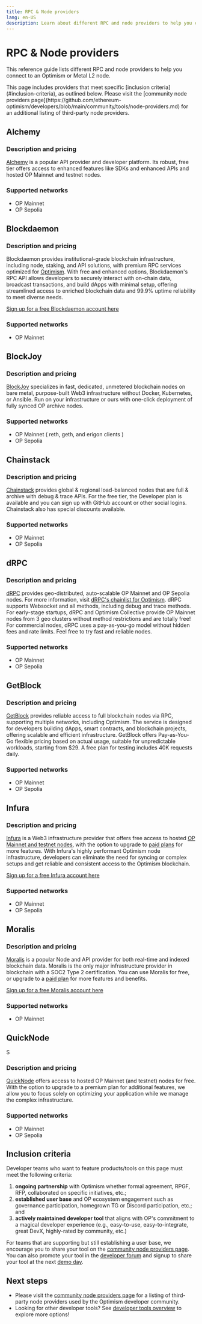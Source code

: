 ```yaml
---
title: RPC & Node providers
lang: en-US
description: Learn about different RPC and node providers to help you connect to an Optimism or Metal L2 node.
---
```



# RPC & Node providers

This reference guide lists different RPC and node providers to help you connect to an Optimism or Metal L2 node.

<Callout type="default">
  This page includes providers that meet specific [inclusion criteria](#inclusion-criteria), as outlined below. Please visit the [community node providers page](https://github.com/ethereum-optimism/developers/blob/main/community/tools/node-providers.md) for an additional listing of third-party node providers.
</Callout>


## Alchemy

### Description and pricing

[Alchemy](https://docs.alchemy.com/reference/optimism-api-quickstart/?a=818c11a8da) is a popular API provider and developer platform. Its robust, free tier offers access to enhanced features like SDKs and enhanced APIs and hosted OP Mainnet and testnet nodes.

### Supported networks

*   OP Mainnet
*   OP Sepolia

## Blockdaemon

### Description and pricing

Blockdaemon provides institutional-grade blockchain infrastructure, including node, staking, and API solutions, with premium RPC services optimized for [Optimism](https://docs.blockdaemon.com/reference/how-to-access-optimism-api). With free and enhanced options, Blockdaemon's RPC API allows developers to securely interact with on-chain data, broadcast transactions, and build dApps with minimal setup, offering streamlined access to enriched blockchain data and 99.9% uptime reliability to meet diverse needs.

[Sign up for a free Blockdaemon account here](https://app.blockdaemon.com/signin/register)

### Supported networks

*   OP Mainnet

## BlockJoy

### Description and pricing

[BlockJoy](https://blockjoy.com) specializes in fast, dedicated, unmetered blockchain nodes on bare metal, purpose-built Web3 infrastructure without Docker, Kubernetes, or Ansible. Run on your infrastructure or ours with one-click deployment of fully synced OP archive nodes.

### Supported networks

*   OP Mainnet ( reth, geth, and erigon clients )
*   OP Sepolia

## Chainstack

### Description and pricing

[Chainstack](https://chainstack.com/build-better-with-optimism/) provides global & regional load-balanced nodes that are full & archive with debug & trace APIs. For the free tier, the Developer plan is available and you can sign up with GitHub account or other social logins. Chainstack also has special discounts available.

### Supported networks

*   OP Mainnet
*   OP Sepolia

## dRPC

### Description and pricing

[dRPC](https://drpc.org) provides geo-distributed, auto-scalable OP Mainnet and OP Sepolia nodes. For more information, visit [dRPC's chainlist for Optimism](https://drpc.org/chainlist/optimism). dRPC supports Websocket and all methods, including debug and trace methods.
For early-stage startups, dRPC and Optimism Collective provide OP Mainnet nodes from 3 geo clusters without method restrictions and are totally free!
For commercial nodes, dRPC uses a pay-as-you-go model without hidden fees and rate limits. Feel free to try fast and reliable nodes.

### Supported networks

*   OP Mainnet
*   OP Sepolia

## GetBlock

### Description and pricing

[GetBlock](https://getblock.io/nodes/op/?utm_source=op-docs&utm_medium=partner-docs) provides reliable access to full blockchain nodes via RPC, supporting multiple networks, including Optimism. The service is designed for developers building dApps, smart contracts, and blockchain projects, offering scalable and efficient infrastructure.
GetBlock offers Pay-as-You-Go flexible pricing based on actual usage, suitable for unpredictable workloads, starting from $29. A free plan for testing includes 40K requests daily.

### Supported networks

*   OP Mainnet
*   OP Sepolia

## Infura

### Description and pricing

[Infura](https://infura.io) is a Web3 infrastructure provider that offers free access to hosted [OP Mainnet and testnet nodes](https://docs.infura.io/infura/networks/optimism), with the option to upgrade to [paid plans](https://www.infura.io/pricing) for more features. With Infura's highly performant Optimism node infrastructure, developers can eliminate the need for syncing or complex setups and get reliable and consistent access to the Optimism blockchain.

[Sign up for a free Infura account here](https://app.infura.io/register)

### Supported networks

*   OP Mainnet
*   OP Sepolia

## Moralis

### Description and pricing

[Moralis](https://moralis.io/?utm_source=op-docs\&utm_medium=partner-docs) is a popular Node and API provider for both real-time and indexed blockchain data. Moralis is the only major infrastructure provider in blockchain with a SOC2 Type 2 certification. You can use Moralis for free, or upgrade to a [paid plan](https://moralis.io/pricing/?utm_source=op-docs\&utm_medium=partner-docs) for more features and benefits.

[Sign up for a free Moralis account here](https://admin.moralis.io/register/?utm_source=op-docs\&utm_medium=partner-docs)

### Supported networks

*   OP Mainnet

## QuickNode
S
### Description and pricing

[QuickNode](https://www.quicknode.com/) offers access to hosted OP Mainnet (and testnet) nodes for free.
With the option to upgrade to a premium plan for additional features, we allow you to focus solely on optimizing your application while we manage the complex infrastructure.

### Supported networks

*   OP Mainnet
*   OP Sepolia

## Inclusion criteria

Developer teams who want to feature products/tools on this page must meet the following criteria:

1.  **ongoing partnership** with Optimism whether formal agreement, RPGF, RFP, collaborated on specific initiatives, etc.;
2.  **established user base** and OP ecosystem engagement such as governance participation, homegrown TG or Discord participation, etc.; and
3.  **actively maintained developer tool** that aligns with OP's commitment to a magical developer experience (e.g., easy-to-use, easy-to-integrate, great DevX, highly-rated by community, etc.)

For teams that are supporting but still establishing a user base, we encourage you to share your tool on the [community node providers page](https://github.com/ethereum-optimism/developers/blob/main/community/tools/node-providers.md).
You can also promote your tool in the [developer forum](https://github.com/ethereum-optimism/developers/discussions/categories/show-and-tell) and signup to share your tool at the next [demo day](https://community.optimism.io/docs/contribute/demo-day/).

## Next steps

*   Please visit the [community node providers page](https://github.com/ethereum-optimism/developers/blob/main/community/tools/node-providers.md) for a listing of third-party node providers used by the Optimism developer community.
*   Looking for other developer tools? See [developer tools overview](/builders/tools/overview) to explore more options!
